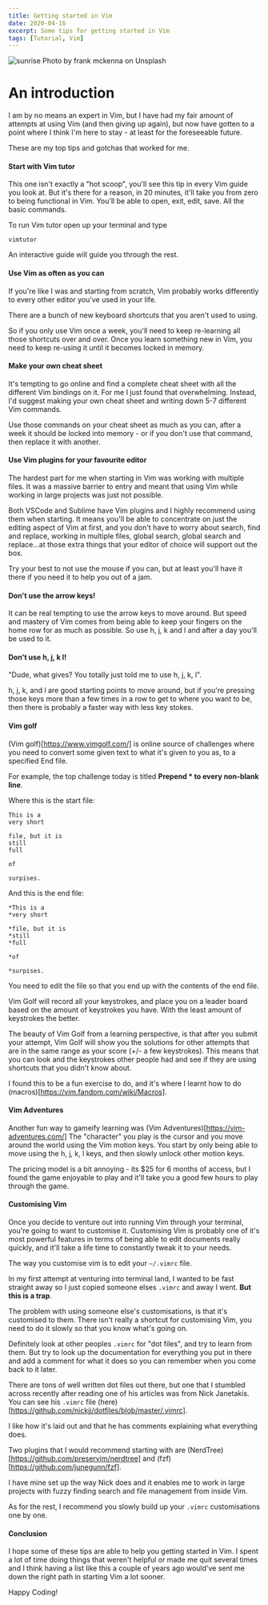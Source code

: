 ```yaml
---
title: Getting started in Vim
date: 2020-04-16
excerpt: Some tips for getting started in Vim
tags: [Tutorial, Vim]
---
```


![sunrise](./frank-mckenna-4V8JxijgZ_c-unsplash.jpg)
Photo by frank mckenna on Unsplash

# An introduction

<!--
looking at other peoples .vimrc
(but not copying them)
-->

I am by no means an expert in Vim, but I have had my fair amount of attempts at
using Vim (and then giving up again), but now have gotten to a point where I think
I'm here to stay - at least for the foreseeable future.

These are my top tips and gotchas that worked for me.

#### Start with Vim tutor

This one isn't exactly a "hot scoop", you'll see this tip in every Vim guide you
look at. But it's there for a reason, in 20 minutes, it'll take you from zero to
being functional in Vim. You'll be able to open, exit, edit, save. All the basic
commands.

To run Vim tutor open up your terminal and type
```
vimtutor
```
An interactive guide will guide you through the rest.

#### Use Vim as often as you can

If you're like I was and starting from scratch, Vim probably works differently
to every other editor you've used in your life.

There are a bunch of new keyboard shortcuts that you aren't used to using.

So if you only use Vim once a week, you'll need to keep re-learning all those
shortcuts over and over. Once you learn something new in Vim, you need to keep
re-using it until it becomes locked in memory.

#### Make your own cheat sheet

It's tempting to go online and find a complete cheat sheet with all the different
Vim bindings on it. For me I just found that overwhelming. Instead, I'd suggest
making your own cheat sheet and writing down 5-7 different Vim commands.

Use those commands on your cheat sheet as much as you can, after a week it should
be locked into memory - or if you don't use that command, then replace it with
another.

#### Use Vim plugins for your favourite editor

The hardest part for me when starting in Vim was working with multiple files.
It was a massive barrier to entry and meant that using Vim while working in large
projects was just not possible.

Both VSCode and Sublime have Vim plugins and I highly recommend using them when
starting. It means you'll be able to concentrate on just the editing aspect of Vim
at first, and you don't have to worry about search, find and replace, working in
multiple files, global search, global search and replace...at those extra things
that your editor of choice will support out the box.

Try your best to not use the mouse if you can, but at least you'll have it there
if you need it to help you out of a jam.

#### Don't use the arrow keys!

It can be real tempting to use the arrow keys to move around. But speed and mastery
of Vim comes from being able to keep your fingers on the home row for as much
as possible. So use h, j, k and l and after a day you'll be used to it.

#### Don't use h, j, k l!

"Dude, what gives? You totally just told me to use h, j, k, l".

h, j, k, and l are good starting points to move around, but if you're pressing
those keys more than a few times in a row to get to where you want to be, then
there is probably a faster way with less key stokes.

#### Vim golf

(Vim golf)[https://www.vimgolf.com/] is online source of challenges where you
need to convert some given text to what it's given to you as, to a specified End file.

For example, the top challenge today is titled **Prepend * to every non-blank line**.

Where this is the start file:
```
This is a
very short

file, but it is 
still
full

of

surpises.
```

And this is the end file:
```
*This is a
*very short

*file, but it is 
*still
*full

*of

*surpises.
```

You need to edit the file so that you end up with the contents of the end file.

Vim Golf will record all your keystrokes, and place you on a leader board based
on the amount of keystrokes you have. With the least amount of keystrokes the better.

The beauty of Vim Golf from a learning perspective, is that after you submit your
attempt, Vim Golf will show you the solutions for other attempts that are in the
same range as your score (+/- a few keystrokes). This means that you can look
and the keystrokes other people had and see if they are using shortcuts that you didn't
know about.

I found this to be a fun exercise to do, and it's where I learnt how to do
(macros)[https://vim.fandom.com/wiki/Macros].

#### Vim Adventures

Another fun way to gameify learning was (Vim Adventures)[https://vim-adventures.com/]
The "character" you play is the cursor and you move around the world using the Vim
motion keys. You start by only being able to move using the h, j, k, l keys,
and then slowly unlock other motion keys.

The pricing model is a bit annoying - its $25 for 6 months of access, but I found
the game enjoyable to play and it'll take you a good few hours to play through
the game.

#### Customising Vim

Once you decide to venture out into running Vim through your terminal, you're going
to want to customise it. Customising Vim is probably one of it's most powerful
features in terms of being able to edit documents really quickly, and it'll take
a life time to constantly tweak it to your needs. 

The way you customise vim is to edit your `~/.vimrc` file.

In my first attempt at venturing into terminal land, I wanted to be fast straight
away so I just copied someone elses `.vimrc` and away I went. __But this is a trap__.

The problem with using someone else's customisations, is that it's customised to them.
There isn't really a shortcut for customising Vim, you need to do it slowly so that
you know what's going on.

Definitely look at other peoples `.vimrc` for "dot files", and try to learn from
them. But try to look up the documentation for everything you put in there and
add a comment for what it does so you can remember when you come back to it later.

There are tons of well written dot files out there, but one that I stumbled across
recently after reading one of his articles was from Nick Janetakis. You can see his
`.vimrc` file (here)[https://github.com/nickjj/dotfiles/blob/master/.vimrc].

I like how it's laid out and that he has comments explaining what everything does.

Two plugins that I would recommend starting with are
(NerdTree)[https://github.com/preservim/nerdtree] and
(fzf)[https://github.com/junegunn/fzf].

I have mine set up the way Nick does and it enables me to work in large projects
with fuzzy finding search and file management from inside Vim.

As for the rest, I recommend you slowly build up your `.vimrc` customisations
one by one.

#### Conclusion

I hope some of these tips are able to help you getting started in Vim. I spent
a lot of time doing things that weren't helpful or made me quit several times
and I think having a list like this a couple of years ago would've sent me down
the right path in starting Vim a lot sooner.

Happy Coding!
